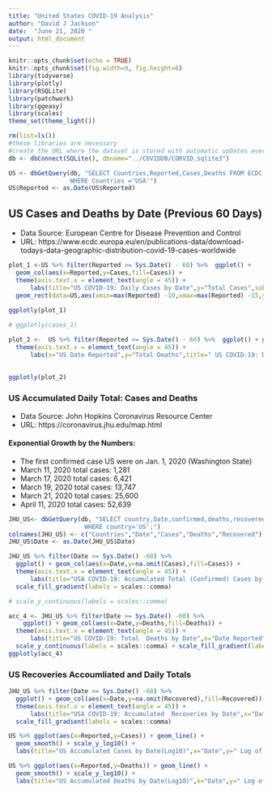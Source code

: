 ```yaml
---
title: "United States COVID-19 Analysis"
author: "David J Jackson"
date:  "June 21, 2020 "
output: html_document
---
```


```r
knitr::opts_chunk$set(echo = TRUE)
knitr::opts_chunk$set(fig.width=9, fig.height=6)
library(tidyverse)
library(plotly)
library(RSQLite)
library(patchwork)
library(ggeasy)
library(scales)
theme_set(theme_light())
```
```r
rm(list=ls())
#these libraries are necessary
#create the URL where the dataset is stored with automatic upDates every day
db <- dbConnect(SQLite(), dbname="../COVIDDB/CORVID.sqlite3")
```
```r
US <- dbGetQuery(db, "SELECT Countries,Reported,Cases,Deaths FROM ECDC 
                 WHERE Countries ='USA'")
US$Reported <- as.Date(US$Reported)

```

## US Cases  and Deaths by Date (Previous 60 Days)
 * Data Source: European Centre for Disease Prevention and Control
 * URL: https://www.ecdc.europa.eu/en/publications-data/download-todays-data-geographic-distribution-covid-19-cases-worldwide

```r
plot_1 <-US %>% filter(Reported >= Sys.Date() - 60) %>%  ggplot() +
  geom_col(aes(x=Reported,y=Cases,fill=Cases)) +
  theme(axis.text.x = element_text(angle = 45)) +
      labs(title="US COVID-19: Daily Cases by Date",y="Total Cases",subtitle = "(Shaded Box = incubation period)") +
  geom_rect(data=US,aes(xmin=max(Reported) -10,xmax=max(Reported) -15,ymin=min(Cases),ymax=max(Cases)), alpha= 0.01,fill="grey") 
  
ggplotly(plot_1)
```
```r
    
# ggplotly(cases_1)

plot_2 <-  US %>% filter(Reported >= Sys.Date() - 60) %>%  ggplot() + geom_col(aes(x=Reported,y=Deaths,fill=Deaths)) +
  theme(axis.text.x = element_text(angle = 45)) +
      labs(x="US Date Reported",y="Total Deaths",title=" US COVID-19: Deaths by Date") 
  
           
ggplotly(plot_2)

```

### US Accumulated Daily Total: Cases and Deaths
* Data Source: John Hopkins Coronavirus Resource Center
* URL: https://coronavirus.jhu.edu/map.html

#### Exponential Growth by the Numbers:
* The first confirmed case  US were on Jan. 1, 2020 (Washington State)
* March 11, 2020 total cases: 1,281
* March 17, 2020 total cases: 6,421
* March 19, 2020 total cases: 13,747
* March 21, 2020 total cases: 25,600
* April 11, 2020 total cases: 52,639

```r
JHU_US<- dbGetQuery(db, "SELECT country,Date,confirmed,deaths,recovered FROM JHUDATA
                     WHERE country='US';")
colnames(JHU_US) <- c("Countries","Date","Cases","Deaths","Recovered")
JHU_US$Date <- as.Date(JHU_US$Date) 
```

```r
JHU_US %>% filter(Date >= Sys.Date() -60) %>%
  ggplot() + geom_col(aes(x=Date,y=na.omit(Cases),fill=Cases)) +
  theme(axis.text.x = element_text(angle = 45)) +
      labs(title="USA COVID-19: Accumulated Total (Confirmed) Cases by Date",x="Date Reported",y="Total Cases")  + 
  scale_fill_gradient(labels = scales::comma)

# scale_y_continuous(labels = scales::comma)
```
```r

acc_4 <- JHU_US %>% filter(Date >= Sys.Date() -60) %>%
    ggplot() + geom_col(aes(x=Date,y=Deaths,fill=Deaths)) +
  theme(axis.text.x = element_text(angle = 45)) +
      labs(title="US COVID-19: Total  Deaths by Date",x="Date Reported",y="Total Deaths") +   
  scale_y_continuous(labels = scales::comma) + scale_fill_gradient(labels = scales::comma)
ggplotly(acc_4)
```

### US Recoveries Accoumliated  and Daily Totals

```r
JHU_US %>% filter(Date >= Sys.Date() -60) %>%
  ggplot() + geom_col(aes(x=Date,y=na.omit(Recovered),fill=Recovered)) +
  theme(axis.text.x = element_text(angle = 45)) +
      labs(title="USA COVID-19: Accumulated  Recoveries by Date",x="Date Reported",y="Total Cases")  + scale_y_continuous(labels = scales::comma) +
  scale_fill_gradient(labels = scales::comma)
```
```r
US %>% ggplot(aes(x=Reported,y=Cases)) + geom_line() +
  geom_smooth() + scale_y_log10() +
  labs(title="US Accumulated Cases by Date(Log10)",x="Date",y=" Log of Cases")
```
```r
US %>% ggplot(aes(x=Reported,y=Deaths)) + geom_line() +
  geom_smooth() + scale_y_log10() +
  labs(title="US Accumulated Deaths by Date(Log10)",x="Date",y=" Log of Cases")
```






